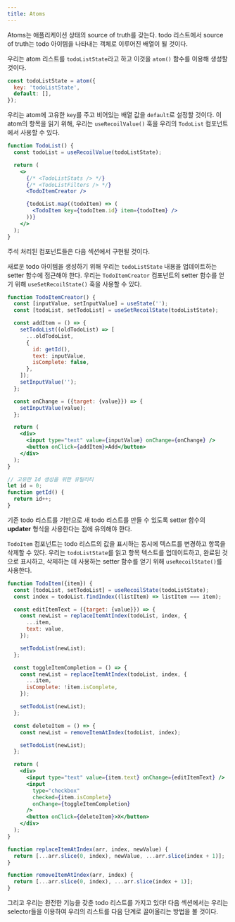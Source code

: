 ```yaml
---
title: Atoms
---
```


Atoms는 애플리케이션 상태의 source of truth를 갖는다. todo 리스트에서 source of truth는 todo 아이템을 나타내는 객체로 이루어진 배열이 될 것이다.

우리는 atom 리스트를 `todoListState`라고 하고 이것을 `atom()` 함수를 이용해 생성할 것이다.

```javascript
const todoListState = atom({
  key: 'todoListState',
  default: [],
});
```

우리는 atom에 고유한 `key`를 주고 비어있는 배열 값을 `default`로 설정할 것이다. 이 atom의 항목을 읽기 위해, 우리는 `useRecoilValue()` 훅을 우리의 `TodoList` 컴포넌트에서 사용할 수 있다.

```jsx
function TodoList() {
  const todoList = useRecoilValue(todoListState);

  return (
    <>
      {/* <TodoListStats /> */}
      {/* <TodoListFilters /> */}
      <TodoItemCreator />

      {todoList.map((todoItem) => (
        <TodoItem key={todoItem.id} item={todoItem} />
      ))}
    </>
  );
}
```

주석 처리된 컴포넌트들은 다음 섹션에서 구현될 것이다.

새로운 todo 아이템을 생성하기 위해 우리는 `todoListState` 내용을 업데이트하는 setter 함수에 접근해야 한다. 우리는 `TodoItemCreator` 컴포넌트의 setter 함수를 얻기 위해 `useSetRecoilState()` 훅을 사용할 수 있다.

```jsx
function TodoItemCreator() {
  const [inputValue, setInputValue] = useState('');
  const [todoList, setTodoList] = useSetRecoilState(todoListState);

  const addItem = () => {
    setTodoList((oldTodoList) => [
      ...oldTodoList,
      {
        id: getId(),
        text: inputValue,
        isComplete: false,
      },
    ]);
    setInputValue('');
  };

  const onChange = ({target: {value}}) => {
    setInputValue(value);
  };

  return (
    <div>
      <input type="text" value={inputValue} onChange={onChange} />
      <button onClick={addItem}>Add</button>
    </div>
  );
}

// 고유한 Id 생성을 위한 유틸리티
let id = 0;
function getId() {
  return id++;
}
```

기존 todo 리스트를 기반으로 새 todo 리스트를 만들 수 있도록 setter 함수의 **updater** 형식을 사용한다는 점에 유의해야 한다.

`TodoItem` 컴포넌트는 todo 리스트의 값을 표시하는 동시에 텍스트를 변경하고 항목을 삭제할 수 있다. 우리는 `todoListState`를 읽고 항목 텍스트를 업데이트하고, 완료된 것으로 표시하고, 삭제하는 데 사용하는 setter 함수를 얻기 위해 `useRecoilState()`를 사용한다.

```jsx
function TodoItem({item}) {
  const [todoList, setTodoList] = useRecoilState(todoListState);
  const index = todoList.findIndex((listItem) => listItem === item);

  const editItemText = ({target: {value}}) => {
    const newList = replaceItemAtIndex(todoList, index, {
      ...item,
      text: value,
    });

    setTodoList(newList);
  };

  const toggleItemCompletion = () => {
    const newList = replaceItemAtIndex(todoList, index, {
      ...item,
      isComplete: !item.isComplete,
    });

    setTodoList(newList);
  };

  const deleteItem = () => {
    const newList = removeItemAtIndex(todoList, index);

    setTodoList(newList);
  };

  return (
    <div>
      <input type="text" value={item.text} onChange={editItemText} />
      <input
        type="checkbox"
        checked={item.isComplete}
        onChange={toggleItemCompletion}
      />
      <button onClick={deleteItem}>X</button>
    </div>
  );
}

function replaceItemAtIndex(arr, index, newValue) {
  return [...arr.slice(0, index), newValue, ...arr.slice(index + 1)];
}

function removeItemAtIndex(arr, index) {
  return [...arr.slice(0, index), ...arr.slice(index + 1)];
}
```

그리고 우리는 완전한 기능을 갖춘 todo 리스트를 가지고 있다! 다음 섹션에서는 우리는 selector들을 이용하여 우리의 리스트를 다음 단계로 끌어올리는 방법을 볼 것이다.
